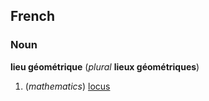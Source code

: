 ==French==
===Noun===
'''lieu géométrique''' (''plural'' '''lieux géométriques''')

#(''mathematics'') [[locus]]